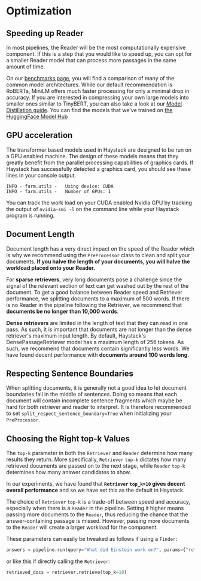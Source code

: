 # Optimization

## Speeding up Reader

In most pipelines, the Reader will be the most computationally expensive component.
If this is a step that you would like to speed up, you can opt for a smaller Reader model
that can process more passages in the same amount of time.

On our [benchmarks page](https://haystack.deepset.ai/bm/benchmarks), you will find a comparison of
many of the common model architectures. While our default recommendation is RoBERTa,
MiniLM offers much faster processing for only a minimal drop in accuracy.
If you are interested in compressing your own large models into smaller ones similar to TinyBERT, you can also
take a look at our [Model Distillation guide](/guides/v1.7.0/model-distillation).
You can find the models that we've trained on [the HuggingFace Model Hub](https://huggingface.co/deepset)

<div style={{ marginBottom: "3rem" }} />

## GPU acceleration

The transformer based models used in Haystack are designed to be run on a GPU enabled machine.
The design of these models means that they greatly benefit from the parallel processing capabilities of graphics cards.
If Haystack has successfully detected a graphics card, you should see these lines in your console output.

```
INFO - farm.utils -   Using device: CUDA
INFO - farm.utils -   Number of GPUs: 1
```

You can track the work load on your CUDA enabled Nvidia GPU by tracking the output of `nvidia-smi -l` on the command line
while your Haystack program is running.

<div style={{ marginBottom: "3rem" }} />

## Document Length

Document length has a very direct impact on the speed of the Reader
which is why we recommend using the `PreProcessor` class to clean and split your documents.
**If you halve the length of your documents, you will halve the workload placed onto your Reader.**

For **sparse retrievers**, very long documents pose a challenge since the signal of the relevant section of text
can get washed out by the rest of the document.
To get a good balance between Reader speed and Retriever performance, we splitting documents to a maximum of 500 words.
If there is no Reader in the pipeline following the Retriever, we recommend that **documents be no longer than 10,000 words**.

**Dense retrievers** are limited in the length of text that they can read in one pass.
As such, it is important that documents are not longer than the dense retriever's maximum input length.
By default, Haystack's DensePassageRetriever model has a maximum length of 256 tokens.
As such, we recommend that documents contain significantly less words.
We have found decent performance with **documents around 100 words long**.

## Respecting Sentence Boundaries

When splitting documents, it is generally not a good idea to let document boundaries fall in the middle of sentences.
Doing so means that each document will contain incomplete sentence fragments
which maybe be hard for both retriever and reader to interpret.
It is therefore recommended to set `split_respect_sentence_boundary=True` when initializing your `PreProcessor`.

<div style={{ marginBottom: "3rem" }} />

## Choosing the Right top-k Values

The `top-k` parameter in both the `Retriever` and `Reader` determine how many results they return.
More specifically, `Retriever` `top-k` dictates how many retrieved documents are passed on to the next stage,
while `Reader` `top-k` determines how many answer candidates to show.

In our experiments, we have found that **`Retriever` `top_k=10`
gives decent overall performance** and so we have set this as the default in Haystack.

The choice of `Retriever` `top-k` is a trade-off between speed and accuracy,
especially when there is a `Reader` in the pipeline.
Setting it higher means passing more documents to the `Reader`,
thus reducing the chance that the answer-containing passage is missed.
However, passing more documents to the `Reader` will create a larger workload for the component.

These parameters can easily be tweaked as follows if using a `Finder`:

```python
answers = pipeline.run(query="What did Einstein work on?", params={"retriever": {"top_k": 10}, "reader": {"top_k": 5}})
```

or like this if directly calling the `Retriever`:

```python
retrieved_docs = retriever.retrieve(top_k=10)
```

<div style={{ marginBottom: "3rem" }} />
